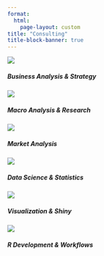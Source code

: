 ```yaml
---
format:
  html:
    page-layout: custom
title: "Consulting"
title-block-banner: true
---
```


::: {#consult .grid}
::: {#consulting .g-col-4}
<img src="images/services/business-analysis-strategy.png"/>

<h5>Business Analysis & Strategy</h5>
:::

::: {#consulting .g-col-4}
<img src="images/services/Macro-Analysis-Research.png"/>

<h5>Macro Analysis & Research</h5>
:::

::: {#consulting .g-col-4}
<img src="images/services/market-analysis.png"/>

<h5>Market Analysis</h5>
:::

::: {#consulting .g-col-4}
<img src="images/services/datascience.png"/>

<h5>Data Science & Statistics</h5>
:::

::: {#consulting .g-col-4}
<img src="images/services/visualization&shiny.png"/>

<h5>Visualization & Shiny</h5>
:::

::: {#consulting .g-col-4}
<img src="images/services/workflow.png"/>

<h5>R Development & Workflows</h5>
:::
:::

